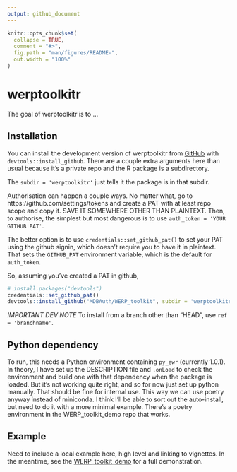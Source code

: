 ```yaml
---
output: github_document
---
```


<!-- README.md is generated from README.Rmd. Please edit that file -->

```r
knitr::opts_chunk$set(
  collapse = TRUE,
  comment = "#>",
  fig.path = "man/figures/README-",
  out.width = "100%"
)
```

# werptoolkitr

<!-- badges: start -->
<!-- badges: end -->

The goal of werptoolkitr is to ...

## Installation

You can install the development version of werptoolkitr from [GitHub](https://github.com/) with `devtools::install_github`.
There are a couple extra arguments here than usual because it's a private repo and the R package is a subdirectory. 

The `subdir = 'werptoolkitr'` just tells it the package is in that subdir.

Authorisation can happen a couple ways. No matter what, go to https://github.com/settings/tokens and create a PAT with at least repo scope and copy it. SAVE IT SOMEWHERE OTHER THAN PLAINTEXT. Then, to authorise, the simplest but most dangerous is to use `auth_token = 'YOUR GITHUB PAT'`. 

The better option is to use `credentials::set_github_pat()` to set your PAT using the github signin, which doesn't require you to have it in plaintext. That sets the `GITHUB_PAT` environment variable, which is the default for `auth_token`.  

So, assuming you've created a PAT in github,

``` r
# install.packages("devtools")
credentials::set_github_pat()
devtools::install_github("MDBAuth/WERP_toolkit", subdir = 'werptoolkitr')
```
*IMPORTANT DEV NOTE*
To install from a branch other than "HEAD", use `ref = 'branchname'`. 

## Python dependency
To run, this needs a Python environment containing `py_ewr` (currently 1.0.1). In theory, I have set up the DESCRIPTION file and `.onLoad` to check the environment and build one with that dependency when the package is loaded. But it's not working quite right, and so for now just set up python manually. That should be fine for internal use. This way we can use poetry anyway instead of miniconda. I think I'll be able to sort out the auto-install, but need to do it with a more minimal example. There's a poetry environment in the WERP_toolkit_demo repo that works. 

## Example

Need to include a local example here, high level and linking to vignettes. In the meantime, see the [WERP_toolkit_demo](https://github.com/MDBAuth/WERP_toolkit_demo) for a full demonstration.

